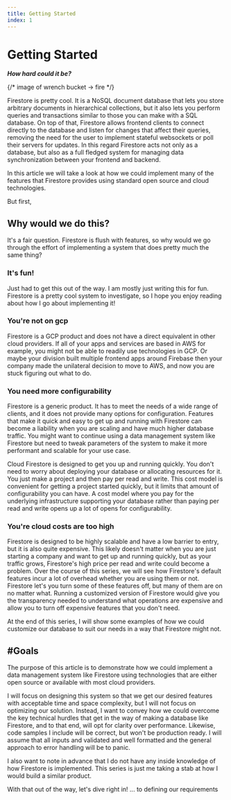 ```yaml
---
title: Getting Started
index: 1
---
```

# Getting Started
**_How hard could it be?_**

{/* image of wrench bucket -> fire */}

Firestore is pretty cool. It is a NoSQL document database that lets you store
arbitrary documents in hierarchical collections, but it also lets you perform
queries and transactions similar to those you can make with a SQL database. On
top of that, Firestore allows frontend clients to connect directly to the
database and listen for changes that affect their queries, removing the need for
the user to implement stateful websockets or poll their servers for updates. In
this regard Firestore acts not only as a database, but also as a full fledged
system for managing data synchronization between your frontend and backend.

In this article we will take a look at how we could implement many of the
features that Firestore provides using standard open source and cloud
technologies.

But first,

## Why would we do this?

It's a fair question. Firestore is flush with features, so why would we go
through the effort of implementing a system that does pretty much the same
thing?

### It's fun!

Just had to get this out of the way. I am mostly just writing this for fun.
Firestore is a pretty cool system to investigate, so I hope you enjoy reading
about how I go about implementing it!

### You're not on gcp

Firestore is a GCP product and does not have a direct equivalent in other cloud
providers. If all of your apps and services are based in AWS for example, you
might not be able to readily use technologies in GCP. Or maybe your division
built multiple frontend apps around Firebase then your company made the
unilateral decision to move to AWS, and now you are stuck figuring out what to
do.

### You need more configurability

Firestore is a generic product. It has to meet the needs of a wide range of
clients, and it does not provide many options for configuration. Features that
make it quick and easy to get up and running with Firestore can become a
liability when you are scaling and have much higher database traffic. You might
want to continue using a data management system like Firestore but need to tweak
parameters of the system to make it more performant and scalable for your use
case.

Cloud Firestore is designed to get you up and running quickly. You don't need to
worry about deploying your database or allocating resources for it. You just
make a project and then pay per read and write. This cost model is convenient
for getting a project started quickly, but it limits that amount of
configurability you can have. A cost model where you pay for the underlying 
infrastructure supporting your database rather than paying per read and write
opens up a lot of opens for configurability.

### You're cloud costs are too high

Firestore is designed to be highly scalable and have a low barrier to entry, but
it is also quite expensive. This likely doesn't matter when you are just
starting a company and want to get up and running quickly, but as your traffic 
grows, Firestore's high price per read and write could become a problem. Over the
course of this series, we will see how Firestore's default features incur a lot
of overhead whether you are using them or not. Firestore let's you turn some of
these features off, but many of them are on no matter what. Running a customized
version of Firestore would give you the transparency needed to understand what
operations are expensive and allow you to turn off expensive features that you
don't need. 

At the end of this series, I will show some examples
of how we could customize our database to suit our needs in a way that Firestore
might not.

## #Goals

The purpose of this article is to demonstrate how we could implement a data
management system like Firestore using technologies that are either open source
or available with most cloud providers.

I will focus on designing this system so that we get our desired features with
acceptable time and space complexity, but I will not focus on optimizing our
solution. Instead, I want to convey how we could overcome the key technical
hurdles that get in the way of making a database like Firestore, and to that
end, will opt for clarity over performance. Likewise, code samples I include
will be correct, but won't be production ready. I will assume that all inputs
and validated and well formatted and the general approach to error handling 
will be to panic.

I also want to note in advance that I do not have any inside knowledge of how
Firestore is implemented. This series is just me taking a stab at how I would
build a similar product.

With that out of the way, let's dive right in! ... to defining our requirements
